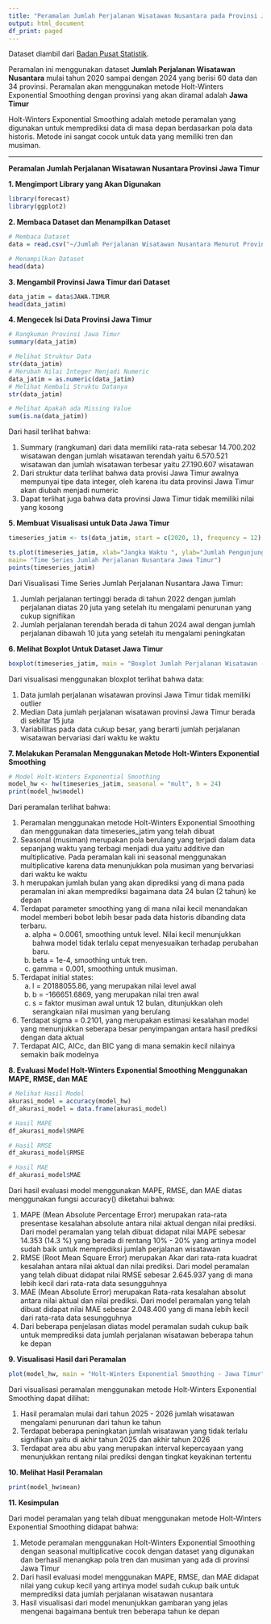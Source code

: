 ---
title: "Peramalan Jumlah Perjalanan Wisatawan Nusantara pada Provinsi Jawa Timur Menggunakan Metode Holt-Winters Exponential Smoothing"
output: html_document
df_print: paged
---


Dataset diambil dari [Badan Pusat Statistik](https://www.bps.go.id/id). 

Peramalan ini menggunakan dataset **Jumlah Perjalanan Wisatawan Nusantara** mulai tahun 2020 sampai dengan 2024 yang berisi 60 data dan 34 provinsi. Peramalan akan menggunakan metode Holt-Winters Exponential Smoothing dengan provinsi yang akan diramal adalah **Jawa Timur**

Holt-Winters Exponential Smoothing adalah metode peramalan yang digunakan untuk memprediksi data di masa depan berdasarkan pola data historis. Metode ini sangat cocok untuk data yang memiliki tren dan musiman.

---
**Peramalan Jumlah Perjalanan Wisatawan Nusantara Provinsi Jawa Timur**

**1. Mengimport Library yang Akan Digunakan**
```{r}
library(forecast)
library(ggplot2)
```

**2. Membaca Dataset dan Menampilkan Dataset**
```{r}
# Membaca Dataset
data = read.csv("~/Jumlah Perjalanan Wisatawan Nusantara Menurut Provinsi Tujuan, 2024.csv")

# Menampilkan Dataset
head(data)
```

**3. Mengambil Provinsi Jawa Timur dari Dataset **
```{r}
data_jatim = data$JAWA.TIMUR
head(data_jatim)
```
**4. Mengecek Isi Data Provinsi Jawa Timur**
```{r}
# Rangkuman Provinsi Jawa Timur 
summary(data_jatim)

# Melihat Struktur Data
str(data_jatim)
# Merubah Nilai Integer Menjadi Numeric
data_jatim = as.numeric(data_jatim)
# Melihat Kembali Struktu Datanya
str(data_jatim)

# Melihat Apakah ada Missing Value
sum(is.na(data_jatim))
```
Dari hasil terlihat bahwa:

1. Summary (rangkuman) dari data memiliki rata-rata sebesar 14.700.202 wisatawan dengan jumlah wisatawan terendah yaitu 6.570.521 wisatawan dan jumlah wisatawan terbesar yaitu 27.190.607 wisatawan
2. Dari struktur data terlihat bahwa data provisi Jawa Timur awalnya mempunyai tipe data integer, oleh karena itu data provinsi Jawa Timur akan diubah menjadi numeric
3. Dapat terlihat juga bahwa data provinsi Jawa Timur tidak memiliki nilai yang kosong

**5. Membuat Visualisasi untuk Data Jawa Timur**
```{r}
timeseries_jatim <- ts(data_jatim, start = c(2020, 1), frequency = 12)

ts.plot(timeseries_jatim, xlab="Jangka Waktu ", ylab="Jumlah Pengunjung",
main= "Time Series Jumlah Perjalanan Nusantara Jawa Timur")
points(timeseries_jatim)
```

Dari Visualisasi Time Series Jumlah Perjalanan Nusantara Jawa Timur:

1. Jumlah perjalanan tertinggi berada di tahun 2022 dengan jumlah perjalanan diatas 20 juta yang setelah itu mengalami penurunan yang cukup signifikan
2. Jumlah perjalanan terendah berada di tahun 2024 awal dengan jumlah perjalanan dibawah 10 juta yang setelah itu mengalami peningkatan 

**6. Melihat Boxplot Untuk Dataset Jawa Timur**
```{r}
boxplot(timeseries_jatim, main = "Boxplot Jumlah Perjalanan Wisatawan - Jawa Timur")
```

Dari visualisasi menggunakan bloxplot terlihat bahwa data:

1. Data jumlah perjalanan wisatawan provinsi Jawa Timur tidak memiliki outlier 
2. Median Data jumlah perjalanan wisatawan provinsi Jawa Timur berada di sekitar 15 juta 
3. Variabilitas pada data cukup besar, yang berarti jumlah perjalanan wisatawan bervariasi dari waktu ke waktu

**7. Melakukan Peramalan Menggunakan Metode Holt-Winters Exponential Smoothing**
```{r}
# Model Holt-Winters Exponential Smoothing
model_hw <- hw(timeseries_jatim, seasonal = "mult", h = 24)  
print(model_hw$model)
```
Dari peramalan terlihat bahwa: 

1. Peramalan menggunakan metode Holt-Winters Exponential Smoothing dan menggunakan data timeseries_jatim yang telah dibuat
2. Seasonal (musiman) merupakan pola berulang yang terjadi dalam data sepanjang waktu yang terbagi menjadi dua yaitu additive dan multiplicative. Pada peramalan kali ini seasonal menggunakan multiplicative karena data menunjukkan pola musiman yang bervariasi dari waktu ke waktu
3. h merupakan jumlah bulan yang akan diprediksi yang di mana pada peramalan ini akan memprediksi bagaimana data 24 bulan (2 tahun) ke depan
4. Terdapat parameter smoothing yang di mana nilai kecil menandakan model memberi bobot lebih besar pada data historis dibanding data terbaru.
    a. alpha = 0.0061, smoothing untuk level. Nilai kecil menunjukkan bahwa model tidak               terlalu cepat menyesuaikan terhadap perubahan baru.
    b. beta = 1e-4, smoothing untuk tren.
    c. gamma = 0.001, smoothing untuk musiman.
5. Terdapat initial states: 
    a. l = 20188055.86, yang merupakan nilai level awal
    b. b = -166651.6869, yang merupakan nilai tren awal
    c. s = faktor musiman awal untuk 12 bulan, ditunjukkan oleh serangkaian nilai musiman yang        berulang
6. Terdapat sigma = 0.2101, yang merupakan estimasi kesalahan model yang menunjukkan seberapa     besar penyimpangan antara hasil prediksi dengan data aktual
7. Terdapat AIC, AICc, dan BIC yang di mana semakin kecil nilainya semakin baik modelnya 

**8. Evaluasi Model Holt-Winters Exponential Smoothing Menggunakan MAPE, RMSE, dan MAE**
```{r}
# Melihat Hasil Model
akurasi_model = accuracy(model_hw)
df_akurasi_model = data.frame(akurasi_model)

# Hasil MAPE
df_akurasi_model$MAPE

# Hasil RMSE
df_akurasi_model$RMSE

# Hasil MAE
df_akurasi_model$MAE
```      
Dari hasil evaluasi model menggunakan MAPE, RMSE, dan MAE diatas menggunakan fungsi accuracy() diketahui bahwa:

1. MAPE (Mean Absolute Percentage Error) merupakan rata-rata presentase kesalahan absolute antara nilai aktual dengan nilai prediksi. Dari model peramalan yang telah dibuat didapat nilai MAPE sebesar 14.353 (14.3 %) yang berada di rentang 10% - 20% yang artinya model sudah baik untuk memprediksi jumlah perjalanan wisatawan
2. RMSE (Root Mean Square Error) merupakan Akar dari rata-rata kuadrat kesalahan antara nilai aktual dan nilai prediksi. Dari model peramalan yang telah dibuat didapat nilai RMSE sebesar 2.645.937 yang di mana lebih kecil dari rata-rata data sesungguhnya
3. MAE (Mean Absolute Error) merupakan Rata-rata kesalahan absolut antara nilai aktual dan nilai prediksi. Dari model peramalan yang telah dibuat didapat nilai MAE sebesar 2.048.400 yang di mana lebih kecil dari rata-rata data sesungguhnya
4. Dari beberapa penjelasan diatas model peramalan sudah cukup baik untuk memprediksi data jumlah perjalanan wisatawan beberapa tahun ke depan

**9. Visualisasi Hasil dari Peramalan**
```{r}
plot(model_hw, main = "Holt-Winters Exponential Smoothing - Jawa Timur")
```

Dari visualisasi peramalan menggunakan metode Holt-Winters Exponential Smoothing dapat dilihat:

1. Hasil peramalan mulai dari tahun 2025 - 2026 jumlah wisatawan mengalami penurunan dari tahun ke tahun 
2. Terdapat beberapa peningkatan jumlah wisatawan yang tidak terlalu signifikan yaitu di akhir tahun 2025 dan akhir tahun 2026 
3. Terdapat area abu abu yang merupakan interval kepercayaan yang menunjukkan rentang nilai prediksi dengan tingkat keyakinan tertentu

**10. Melihat Hasil Peramalan**
```{r}
print(model_hw$mean)
```
**11. Kesimpulan**

Dari model peramalan yang telah dibuat menggunakan metode Holt-Winters Exponential Smoothing didapat bahwa:

1. Metode peramalan menggunakan Holt-Winters Exponential Smoothing dengan seasonal multiplicative cocok dengan dataset yang digunakan dan berhasil menangkap pola tren dan musiman yang ada di provinsi Jawa Timur 
2. Dari hasil evaluasi model menggunakan MAPE, RMSE, dan MAE didapat nilai yang cukup kecil yang artinya model sudah cukup baik untuk memprediksi data jumlah perjalanan wisatawan nusantara
3. Hasil visualisasi dari model menunjukkan gambaran yang jelas mengenai bagaimana bentuk tren beberapa tahun ke depan